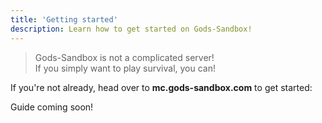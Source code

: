 ```yaml
---
title: 'Getting started'
description: Learn how to get started on Gods-Sandbox!
---
```


> Gods-Sandbox is not a complicated server! <br />
> If you simply want to play survival, you can!

If you're not already, head over to **mc.gods-sandbox.com** to get started:

Guide coming soon!
